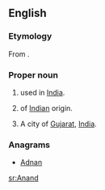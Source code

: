 {{wikipedia}}
==English==

===Etymology===
From {{etyl|sa}} {{term|आनंद|tr=anand||joy, delight, pleasure}}.

===Proper noun===
{{en-proper noun}}

# {{given name|male|from=India}} used in [[India]].
# {{surname|from=India|dot=}} of [[Indian]] origin.
# A city of [[Gujarat]], [[India]].

===Anagrams===
* [[Adnan#English|Adnan]]

[[sr:Anand]]